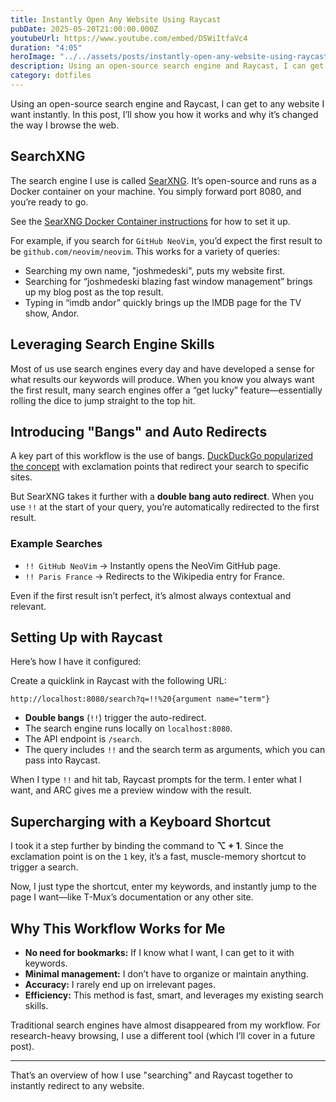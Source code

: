 ```yaml
---
title: Instantly Open Any Website Using Raycast
pubDate: 2025-05-20T21:00:00.000Z
youtubeUrl: https://www.youtube.com/embed/D5WiItfaVc4
duration: "4:05"
heroImage: "../../assets/posts/instantly-open-any-website-using-raycast.jpeg"
description: Using an open-source search engine and Raycast, I can get to any website I want instantly.
category: dotfiles
---
```


Using an open-source search engine and Raycast, I can get to any website I want instantly. In this post, I’ll show you how it works and why it’s changed the way I browse the web.

## SearchXNG

The search engine I use is called [SearXNG](https://github.com/searxng/searxng). It’s open-source and runs as a Docker container on your machine. You simply forward port 8080, and you’re ready to go.

See the [SearXNG Docker Container instructions](https://docs.searxng.org/admin/installation-docker.html) for how to set it up.

For example, if you search for `GitHub NeoVim`, you’d expect the first result to be `github.com/neovim/neovim`. This works for a variety of queries:

-  Searching my own name, "joshmedeski", puts my website first.
-  Searching for “joshmedeski blazing fast window management” brings up my blog post as the top result.
-  Typing in “imdb andor” quickly brings up the IMDB page for the TV show, Andor.

## Leveraging Search Engine Skills

Most of us use search engines every day and have developed a sense for what results our keywords will produce. When you know you always want the first result, many search engines offer a “get lucky” feature—essentially rolling the dice to jump straight to the top hit.

## Introducing "Bangs" and Auto Redirects

A key part of this workflow is the use of bangs. [DuckDuckGo popularized the concept](https://duckduckgo.com/bangs) with exclamation points that redirect your search to specific sites.

But SearXNG takes it further with a **double bang auto redirect**. When you use `!!` at the start of your query, you’re automatically redirected to the first result.

### Example Searches

-  `!! GitHub NeoVim` → Instantly opens the NeoVim GitHub page.
-  `!! Paris France` → Redirects to the Wikipedia entry for France.

Even if the first result isn’t perfect, it’s almost always contextual and relevant.

## Setting Up with Raycast

Here’s how I have it configured:

Create a quicklink in Raycast with the following URL:

```
http://localhost:8080/search?q=!!%20{argument name="term"}
```

-  **Double bangs** (`!!`) trigger the auto-redirect.
-  The search engine runs locally on `localhost:8080`.
-  The API endpoint is `/search`.
-  The query includes `!!` and the search term as arguments, which you can pass into Raycast.

When I type `!!` and hit tab, Raycast prompts for the term. I enter what I want, and ARC gives me a preview window with the result.

## Supercharging with a Keyboard Shortcut

I took it a step further by binding the command to **⌥ + 1**. Since the exclamation point is on the `1` key, it’s a fast, muscle-memory shortcut to trigger a search.

Now, I just type the shortcut, enter my keywords, and instantly jump to the page I want—like T-Mux’s documentation or any other site.

## Why This Workflow Works for Me

-  **No need for bookmarks:** If I know what I want, I can get to it with keywords.
-  **Minimal management:** I don’t have to organize or maintain anything.
-  **Accuracy:** I rarely end up on irrelevant pages.
-  **Efficiency:** This method is fast, smart, and leverages my existing search skills.

Traditional search engines have almost disappeared from my workflow. For research-heavy browsing, I use a different tool (which I’ll cover in a future post).

---

That’s an overview of how I use "searching" and Raycast together to instantly redirect to any website.
